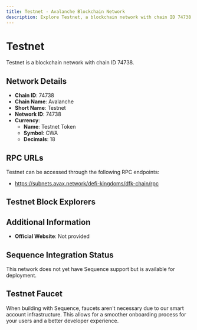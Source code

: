 ```yaml
--- 
title: Testnet - Avalanche Blockchain Network
description: Explore Testnet, a blockchain network with chain ID 74738. Learn about its native currency, Testnet Token, and how to interact with the network.
---
```


# Testnet

Testnet is a blockchain network with chain ID 74738.

## Network Details

- **Chain ID**: 74738
- **Chain Name**: Avalanche
- **Short Name**: Testnet
- **Network ID**: 74738
- **Currency**: 
  - **Name**: Testnet Token
  - **Symbol**: CWA
  - **Decimals**: 18

## RPC URLs

Testnet can be accessed through the following RPC endpoints:

- https://subnets.avax.network/defi-kingdoms/dfk-chain/rpc

## Testnet Block Explorers



## Additional Information

- **Official Website**: Not provided

## Sequence Integration Status

This network does not yet have Sequence support but is available for deployment.

## Testnet Faucet

When building with Sequence, faucets aren't necessary due to our smart account infrastructure. This allows for a smoother onboarding process for your users and a better developer experience.
